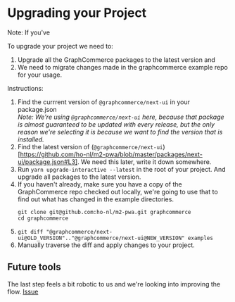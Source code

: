 # Upgrading your Project

Note: If you've

To upgrade your project we need to:

1. Upgrade all the GraphCommerce packages to the latest version and
2. We need to migrate changes made in the graphcommerce example repo for your
   usage.

Instructions:

1. Find the currrent version of `@graphcommerce/next-ui` in your package.json  
   _Note: We're using `@graphcommerce/next-ui` here, because that package is
   almost guaranteed to be updated with every release, but the only reason we're
   selecting it is because we want to find the version that is installed._
2. Find the latest version of
   (`@graphcommerce/next-ui`)[https://github.com/ho-nl/m2-pwa/blob/master/packages/next-ui/package.json#L3].
   We need this later, write it down somewhere.
3. Run `yarn upgrade-interactive --latest` in the root of your project. And
   upgrade all packages to the latest version.
4. If you haven't already, make sure you have a copy of the GraphCommerce repo
   checked out locally, we're going to use that to find out what has changed in
   the example directories.
   ```
   git clone git@github.com:ho-nl/m2-pwa.git graphcommerce
   cd graphcommerce
   ```
5. `git diff "@graphcommerce/next-ui@OLD_VERSION".."@graphcommerce/next-ui@NEW_VERSION" examples`
6. Manually traverse the diff and apply changes to your project.

## Future tools

The last step feels a bit robotic to us and we're looking into improving the
flow. [Issue](https://github.com/ho-nl/m2-pwa/issues/1173)
